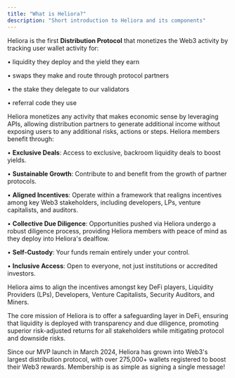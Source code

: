 ```yaml
---
title: "What is Heliora?"
description: "Short introduction to Heliora and its components"
---
```


Heliora is the first **Distribution Protocol** that monetizes the Web3 activity by tracking user wallet activity for:

• liquidity they deploy and the yield they earn

• swaps they make and route through protocol partners

• the stake they delegate to our validators

• referral code they use

Heliora monetizes any activity that makes economic sense by leveraging APIs, allowing distribution partners to generate additional income without exposing users to any additional risks, actions or steps. Heliora members benefit through:

• **Exclusive Deals**: Access to exclusive, backroom liquidity deals to boost yields.

• **Sustainable Growth**: Contribute to and benefit from the growth of partner protocols.

• **Aligned Incentives**: Operate within a framework that realigns incentives among key Web3 stakeholders, including developers, LPs, venture capitalists, and auditors.

• **Collective Due Diligence**: Opportunities pushed via Heliora undergo a robust diligence process, providing Heliora members with peace of mind as they deploy into Heliora's dealflow.

• **Self-Custody**: Your funds remain entirely under your control.

• **Inclusive Access**: Open to everyone, not just institutions or accredited investors.

Heliora aims to align the incentives amongst key DeFi players, Liquidity Providers (LPs), Developers, Venture Capitalists, Security Auditors, and Miners.

The core mission of Heliora is to offer a safeguarding layer in DeFi, ensuring that liquidity is deployed with transparency and due diligence, promoting superior risk-adjusted returns for all stakeholders while mitigating protocol and downside risks.

Since our MVP launch in March 2024, Heliora has grown into Web3's largest distribution protocol, with over 275,000+ wallets registered to boost their Web3 rewards. Membership is as simple as signing a single message!
